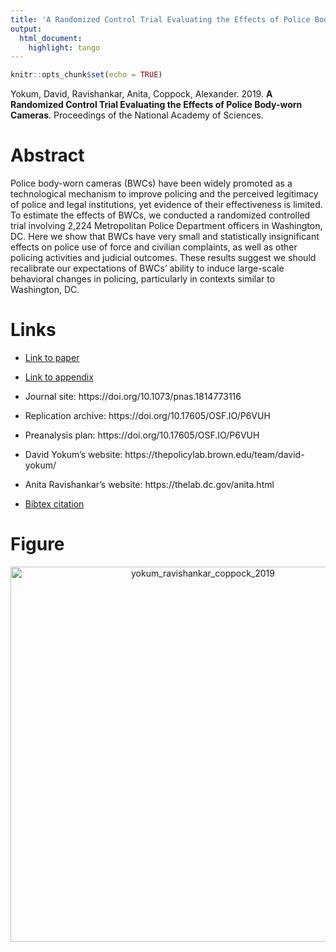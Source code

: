 ```yaml
---
title: 'A Randomized Control Trial Evaluating the Effects of Police Body-worn Cameras'
output:
  html_document:
    highlight: tango
---
```


```r
knitr::opts_chunk$set(echo = TRUE)
```

Yokum, David, Ravishankar, Anita, Coppock, Alexander. 2019. <b>A Randomized Control Trial Evaluating the Effects of Police Body-worn Cameras</b>. Proceedings of the National Academy of Sciences.

# Abstract
Police body-worn cameras (BWCs) have been widely promoted as a technological mechanism to improve policing and the perceived legitimacy of police and legal institutions, yet evidence of their effectiveness is limited. To estimate the effects of BWCs, we conducted a randomized controlled trial involving 2,224 Metropolitan Police Department officers in Washington, DC. Here we show that BWCs have very small and statistically insignificant effects on police use of force and civilian complaints, as well as other policing activities and judicial outcomes. These results suggest we should recalibrate our expectations of BWCs' ability to induce large-scale behavioral changes in policing, particularly in contexts similar to Washington, DC.

# Links
 - <a href='yokum_ravishankar_coppock_2019.pdf'>Link to paper</a>
 - <a href='yokum_ravishankar_coppock_2019_appendix.pdf'>Link to appendix</a>
 - Journal site: https://doi.org/10.1073/pnas.1814773116 
 - Replication archive: https://doi.org/10.17605/OSF.IO/P6VUH 
 - Preanalysis plan: https://doi.org/10.17605/OSF.IO/P6VUH 

- David Yokum's website: https://thepolicylab.brown.edu/team/david-yokum/
- Anita Ravishankar's website: https://thelab.dc.gov/anita.html
 - <a href='yokum_ravishankar_coppock_2019.bib'>Bibtex citation</a>

# Figure
<center><img src="display_figures/yokum_ravishankar_coppock_2019_display.png" alt="yokum_ravishankar_coppock_2019" width="600"></center>